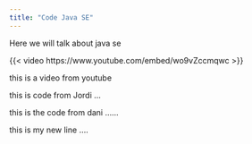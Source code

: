 ```yaml
---
title: "Code Java SE"
---
```



Here we will talk about java se


{{< video https://www.youtube.com/embed/wo9vZccmqwc >}}

this is a video from youtube

this is code from Jordi ...

this is the code from dani ......


this is my new line ....